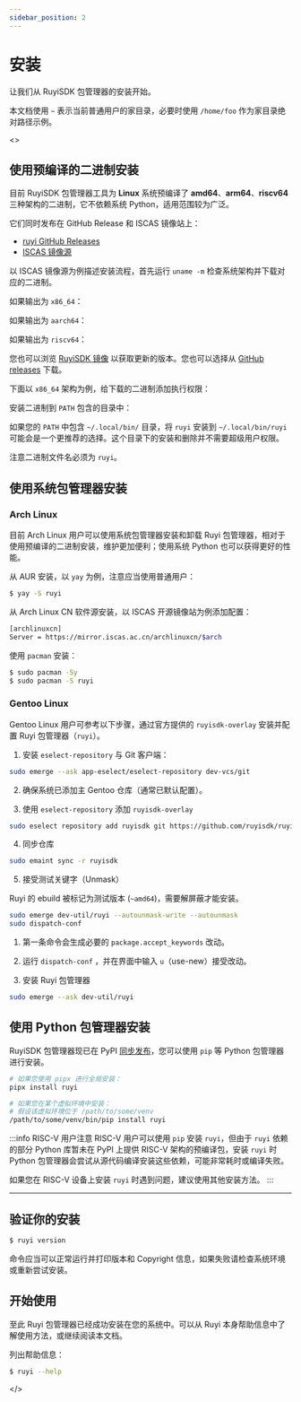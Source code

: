 ```yaml
---
sidebar_position: 2
---
```



# 安装

让我们从 RuyiSDK 包管理器的安装开始。

本文档使用 ``~`` 表示当前普通用户的家目录，必要时使用 ``/home/foo`` 作为家目录绝对路径示例。

<ReleaseProvider>
  <>

## 使用预编译的二进制安装

目前 RuyiSDK 包管理器工具为 **Linux** 系统预编译了 **amd64**、**arm64**、**riscv64** 三种架构的二进制，它不依赖系统 Python，适用范围较为广泛。

它们同时发布在 GitHub Release 和 ISCAS 镜像站上：

- [ruyi GitHub Releases](https://github.com/ruyisdk/ruyi/releases/)
- [ISCAS 镜像源](https://mirror.iscas.ac.cn/ruyisdk/ruyi/releases/)

以 ISCAS 镜像源为例描述安装流程，首先运行 ``uname -m`` 检查系统架构并下载对应的二进制。

如果输出为 ``x86_64``：

<DownloadRuyi arch="x86_64" />

如果输出为 ``aarch64``：

<DownloadRuyi arch="aarch64" />

如果输出为 ``riscv64``：

<DownloadRuyi arch="riscv64" />

您也可以浏览 [RuyiSDK 镜像](https://mirror.iscas.ac.cn/ruyisdk/ruyi/releases/) 以获取更新的版本。您也可以选择从 [GitHub releases](https://github.com/ruyisdk/ruyi/releases) 下载。

下面以 ``x86_64`` 架构为例，给下载的二进制添加执行权限：

<ChmodCommand arch="x86_64" />

安装二进制到 ``PATH`` 包含的目录中：

<CpCommand arch="x86_64" />

如果您的 ``PATH`` 中包含 ``~/.local/bin/`` 目录，将 ``ruyi`` 安装到 ``~/.local/bin/ruyi`` 可能会是一个更推荐的选择。这个目录下的安装和删除并不需要超级用户权限。

注意二进制文件名必须为 ``ruyi``。

## 使用系统包管理器安装

### Arch Linux

目前 Arch Linux 用户可以使用系统包管理器安装和卸载 Ruyi 包管理器，相对于使用预编译的二进制安装，维护更加便利；使用系统 Python 也可以获得更好的性能。

从 AUR 安装，以 ``yay`` 为例，注意应当使用普通用户：

```bash
$ yay -S ruyi
```

从 Arch Linux CN 软件源安装，以 ISCAS 开源镜像站为例添加配置：

```bash
[archlinuxcn]
Server = https://mirror.iscas.ac.cn/archlinuxcn/$arch
```

使用 ``pacman`` 安装：

```bash
$ sudo pacman -Sy
$ sudo pacman -S ruyi
```


### Gentoo Linux

Gentoo Linux 用户可参考以下步骤，通过官方提供的 `ruyisdk-overlay` 安装并配置 Ruyi 包管理器（`ruyi`）。



1. 安装 `eselect-repository` 与 Git 客户端：

```bash
sudo emerge --ask app-eselect/eselect-repository dev-vcs/git
```

2. 确保系统已添加主 Gentoo 仓库（通常已默认配置）。


3. 使用 `eselect-repository` 添加 `ruyisdk-overlay`

```bash
sudo eselect repository add ruyisdk git https://github.com/ruyisdk/ruyisdk-overlay.git
```

4. 同步仓库

```bash
sudo emaint sync -r ruyisdk
```

5. 接受测试关键字（Unmask）

Ruyi 的 ebuild 被标记为测试版本 (`~amd64`)，需要解屏蔽才能安装。

```bash
sudo emerge dev-util/ruyi --autounmask-write --autounmask
sudo dispatch-conf
```

1. 第一条命令会生成必要的 `package.accept_keywords` 改动。
2. 运行 `dispatch-conf` ，并在界面中输入 `u`（use-new）接受改动。


6. 安装 Ruyi 包管理器

```bash
sudo emerge --ask dev-util/ruyi
```

## 使用 Python 包管理器安装

RuyiSDK 包管理器现已在 PyPI [同步发布](https://pypi.org/project/ruyi/)，您可以使用
`pip` 等 Python 包管理器进行安装。

```bash
# 如果您使用 pipx 进行全局安装：
pipx install ruyi

# 如果您在某个虚拟环境中安装：
# 假设该虚拟环境位于 /path/to/some/venv
/path/to/some/venv/bin/pip install ruyi
```

:::info RISC-V 用户注意
RISC-V 用户可以使用 `pip` 安装 `ruyi`，但由于 `ruyi` 依赖的部分 Python 库暂未在 PyPI
上提供 RISC-V 架构的预编译包，安装 `ruyi` 时 Python 包管理器会尝试从源代码编译安装这些依赖，可能非常耗时或编译失败。

如果您在 RISC-V 设备上安装 `ruyi` 时遇到问题，建议使用其他安装方法。
:::

---


## 验证你的安装

```bash
$ ruyi version
```

命令应当可以正常运行并打印版本和 Copyright 信息，如果失败请检查系统环境或重新尝试安装。


## 开始使用

至此 Ruyi 包管理器已经成功安装在您的系统中。可以从 Ruyi 本身帮助信息中了解使用方法，或继续阅读本文档。

列出帮助信息：

```bash
$ ruyi --help
```

  </>
</ReleaseProvider>